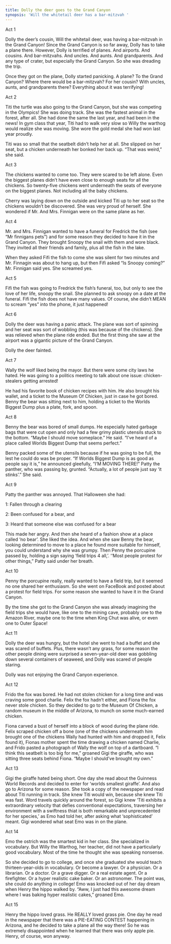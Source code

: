 ```yaml
---
title: Dolly the deer goes to the Grand Canyon
synopsis: 'Will the whitetail deer has a bar-mitzvah '
---
```


Act 1

Dolly the deer’s cousin, Will the whitetail deer, was having a bar-mitzvah in the Grand Canyon! Since the Grand Canyon is so far away, Dolly has to take a plane there. However, Dolly is terrified of planes. And airports. And cousins. And bar-mitzvahs. And uncles. And aunts. And grandparents. And any type of crater, but especially the Grand Canyon. So she was dreading the trip.

Once they got on the plane, Dolly started panicking. A plane? To the Grand Canyon? Where there would be a bar-mitzvah? For her cousin? With uncles, aunts, and grandparents there? Everything about it was terrifying!

Act 2

Titi the turtle was also going to the Grand Canyon, but she was competing in the Olympics! She was doing track. She was the fastest animal in the forest, after all. She had done the same the last year, and had been in the news! In gym class that year, Titi had to walk very slow so Willy the warthog would realize she was moving. She wore the gold medal she had won last year proudly.

Titi was so small that the seatbelt didn’t help her at all. She slipped on her seat, but a chicken underneath her bonked her back up. “That was weird,” she said.

Act 3

The chickens wanted to come too. They were scared to be left alone. Even the biggest planes didn’t have even close to enough seats for all the chickens. So twenty-five chickens went underneath the seats of everyone on the biggest planes. Not including all the baby chickens.

Cherry was laying down on the outside and kicked Titi up to her seat so the chickens wouldn’t be discovered. She was very proud of herself. She wondered if Mr. And Mrs. Finnigan were on the same plane as her.

Act 4

Mr. and Mrs. Finnigan wanted to have a funeral for Fredrick the fish (see “Mr finnigans pets”) and for some reason they decided to have it in the Grand Canyon. They brought Snoopy the snail with them and wore black. They invited all their friends and family, plus all the fish in the lake.

When they asked Fifi the fish to come she was silent for two minutes and Mr. Finnagin was about to hang up, but then Fifi asked “Is Snoopy coming?” Mr. Finnigan said yes. She screamed yes.

Act 5

Fifi the fish was going to Fredrick the fish’s funeral, too, but only to see the love of her life, snoopy the snail. She planned to ask snoopy on a date at the funeral. Fifi the fish does not have many values. Of course, she didn’t MEAN to scream “yes” into the phone, it just happened!

Act 6

Dolly the deer was having a panic attack. The plane was sort of spinning and her seat was sort of wobbling (this was because of the chickens). She was relieved when the plane ride ended. But the first thing she saw at the airport was a gigantic picture of the Grand Canyon.

Dolly the deer fainted.

Act 7

Wally the wolf liked being the mayor. But there were some city laws he hated. He was going to a politics meeting to talk about one issue: chicken-stealers getting arrested!

He had his favorite book of chicken recipes with him. He also brought his wallet, and a ticket to the Museum Of Chicken, just in case he got bored. Benny the bear was sitting next to him, holding a ticket to the Worlds Biggest Dump plus a plate, fork, and spoon.

Act 8

Benny the bear was bored of small dumps. He especially hated garbage bags that were cut open and only had a few grimy plastic utensils stuck to the bottom. “Maybe I should move someplace.” He said. “I’ve heard of a place called Worlds Biggest Dump that seems perfect.”

Benny packed some of the utensils because if he was going to be full, the lest he could do was be proper. “If Worlds Biggest Dump is as good as people say it is,” he announced gleefully, “I’M MOVING THERE!” Patty the panther, who was passing by, grunted. “Actually, a lot of people just say ‘it stinks’.” She said.

Act 9

Patty the panther was annoyed. That Halloween she had:

1: Fallen through a clearing

2: Been confused for a bear, and

3: Heard that someone else was confused for a bear

This made her angry. And then she heard of a fashion show at a place called ‘no bear’. She liked the idea. And when she saw Benny the bear, looking determined to move to a place he found more suitable for himself, you could understand why she was grumpy. Then Penny the porcupine passed by, holding a sign saying ‘field trips 4 all,’. ‘‘Most people protest for other things,” Patty said under her breath.

Act 10

Penny the porcupine really, really wanted to have a field trip, but it seemed no one shared her enthusiasm. So she went on FaceBook and posted about a protest for field trips. For some reason she wanted to have it in the Grand Canyon.

By the time she got to the Grand Canyon she was already imagining the field trips she would have, like one to the mining cave, probably one to the Amazon River, maybe one to the time when King Chut  was alive, or even one to Outer Space!

Act 11

Dolly the deer was hungry, but the hotel she went to had a buffet and she was scared of buffets. Plus, there wasn’t any grass, for some reason the other people dining were surprised a seven-year-old deer was gobbling down several containers of seaweed, and Dolly was scared of people staring.

Dolly was not enjoying the Grand Canyon experience.

Act 12

Frido the fox was bored. He had not stolen chicken for a long time and was craving some good charlie. Felix the fox hadn’t either, and Fiona the fox never stole chicken. So they decided to go to the Museum Of Chicken, a random museum in the middle of Arizona, to munch on some much-earned chicken.

Fiona carved a bust of herself into a block of wood during the plane ride. Felix scraped chicken off a bone (one of the chickens underneath him brought one of the chickens Wally had hunted with him and dropped it, Felix found it), Fionas mother spent the time drawing a chicken named Charlie, and Frido pasted a photograph of Wally the wolf on top of a dartboard. “I think this seatbelt is too big for me,” groaned Gigi the giraffe, who was sitting three seats behind Fiona. “Maybe I should’ve brought my own.”

Act 13

Gigi the giraffe hated being short. One day she read about the Guinness World Records and decided to enter for ‘worlds smallest giraffe’. And also go to Arizona for some reason. She took a copy of the newspaper and read about Titi running in track. She knew Titi would win, because she knew Titi was fast. Word travels quickly around the forest, so Gigi knew ‘Titi exhibits a extraordinary velocity that defies conventional expectations, traversing her environment with a swiftness thiat is both remarkable and unprecedented for her species,’ as Emo had told her, after asking what ‘sophisticated’ meant. Gigi wondered what seat Emo was in on the plane.

Act 14

Emo the ostrich was the smartest kid in her class. She specialized in vocabulary. But Willy the Warthog, her teacher, did not have a particularly good vocabulary. Most of the time he thought she was speaking nonsense.

So she decided to go to college, and once she graduated she would teach thirteen-year-olds in vocabulary. Or become a lawyer. Or a physician. Or a librarian. Or a doctor. Or a grave digger. Or a real estate agent. Or a firefighter. Or a hyper realistic cake baker. Or an astronomer. The point was, she could do anything in college! Emo was knocked out of her day dream when Henry the hippo walked by. “Aww, I just had this awesome dream where I was baking hyper realistic cakes,” groaned Emo.

Act 15  

Henry the hippo loved grass. He REALLY loved grass pie. One day he read in the newspaper that there was a PIE-EATING CONTEST happening in Arizona, and he decided to take a plane all the way there! So he was extremely disappointed when he learned that there was only apple pie.                                                                                                                        Henry, of course, won anyway. 
